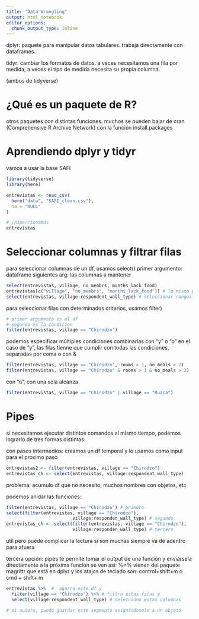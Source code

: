 ```yaml
---
title: "Data Wrangling"
output: html_notebook
editor_options: 
  chunk_output_type: inline
---
```


dplyr: paquete para manipular datos tabulares. 
trabaja directamente con dataframes.

tidyr: cambiar los formatos de datos.
a veces necesitamos una fila por medida, a veces el tipo de medida necesita su propia columna.

(ambos de tidyverse)

# ¿Qué es un paquete de R?

otros paquetes con distintas funciones. 
muchos se pueden bajar de cran (Comprehensive R Archive Network) con la función install.packages

# Aprendiendo dplyr y tidyr

vamos a usar la base SAFI
```r
library(tidyverse)
library(here)

entrevistas <- read_csv(
  here("data", "SAFI_clean.csv"),
  na = "NULL"
)

# inspeccionamos
entrevistas
```

# Seleccionar columnas y filtrar filas

para seleccionar columnas de un df, usamos select()
primer argumento: dataframe
siguientes arg: las columnas a mantener

```r
select(entrevistas, village, no_membrs, months_lack_food)
entrevistas[c("village", "no_membrs", "months_lack_food")] # lo mismo pero subsetteando con funciones de R base
select(entrevistas, village:respondent_wall_type) # seleccionar rangos
```
para seleccionar filas con determinados criterios, usamos filter)
```r
# primer argumento es el df
# segundo es la condición
filter(entrevistas, village == "Chirodzo")
```
podemos especificar múltiples condiciones
combinarlas con "y" o "o"
en el caso de "y", las filas tienne que cumplir con todas las condiciones, separadas por coma o con &

```r
filter(entrevistas, village == "Chirodzo", rooms > 1, no_meals > 2)
filter(entrevistas, village == "Chirodzo" & rooms > 1 & no_meals > 2)
```
con "o", con una sola alcanza
```r
filter(entrevistas, village == "Chirodzo" | village == "Ruaca")
```

# Pipes

si necesitamos ejecutar distintos comandos al mismo tiempo, podemos lograrlo de tres formas distintas:

con pasos intermedios: creamos un df temporal y lo usamos como input para el proximo paso
```r
entrevistas2 <- filter(entrevistas, village == "Chirodzo")
entrevistas_ch <- select(entrevistas, village:respondent_wall_type)
```
problema: acumulo df que no necesito, muchos nombres con objetos, etc

podemos anidar las funciones:
```r
filter(entrevistas, village == "Chirodzo") # primero
select(filter(entrevistas, village == "Chirodzo"),
                         village:responden_wall_type) # segundo
entrevistas_ch <- select(filter(entrevistas, village == "Chirodzo"),
                         village:responden_wall_type) # tercero
```
útil pero puede complicar la lectura si son muchas
siempre va de adentro para afuera

tercera opción: pipes
te permite tomar el output de una función y enviársela directamente a la próxima función
se ven así: %>% vienen del paquete magrittr que está en dplyr y los atajos de teclado son: control+shift+m o cmd + shift+ m

```r
entrevistas %>%  #  agarro este df y
  filter(village == "Chirodzo") %>% # filtro estas filas y
  select(village:respondent_wall_type) # selecciono estas columnas

# si quiero, puedo guardar este segmento asignándoselo a un objeto
```

